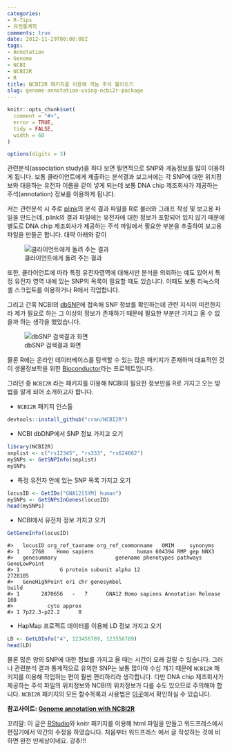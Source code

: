 ```yaml
---
categories:
- R-Tips
- 유전통계학
comments: true
date: 2012-11-29T00:00:00Z
tags:
- Annotation
- Genome
- NCBI
- NCBI2R
- R
title: NCBI2R 패키지를 이용해 게놈 주석 불러오기
slug: genome-annotation-using-ncbi2r-package
---
```


```r
knitr::opts_chunk$set(
  comment = "#>",
  error = TRUE,
  tidy = FALSE,
  width = 60
)

options(digits = 3)
```

관련분석(association study)을 하다 보면 필연적으로 SNP와 게놈정보를 많이 이용하게 됩니다. 보통 클라이언트에게 제출하는 분석결과 보고서에는 각 SNP에 대한 위치정보와 대응하는 유전자 이름을 같이 넣게 되는데 보통 DNA chip 제조회사가 제공하는 주석(annotation) 정보를 이용하게 됩니다.

저는 관련분석 시 주로 [plink][1]의 분석 결과 파일을 R로 불러와 그래프 작성 및 보고용 파일을 만드는데, plink의 결과 파일에는 유전자에 대한 정보가 포함되어 있지 않기 때문에 별도로 DNA chip 제조회사가 제공하는 주석 파일에서 필요한 부분을 추출하여 보고용 파일을 만들곤 합니다. 대략 아래와 같이

![클라이언트에게 돌려 주는 결과][2] 

또한, 클라이언트에 따라 특정 유전자영역에 대해서만 분석을 의뢰하는 예도 있어서 특정 유전자 영역 내에 있는 SNP의 목록이 필요할 때도 있습니다. 이때도 보통 리눅스의 셸 스크립트를 이용하거나 R에서 작업합니다. 

그리고 간혹 NCBI의 [dbSNP][3]에 접속해 SNP 정보를 확인하는데 관련 지식이 미천한지라 제가 필요로 하는 그 이상의 정보가 존재하기 때문에 필요한 부분만 가지고 올 수 없을까 하는 생각을 했었습니다. 

![dbSNP 검색결과 화면][4]

물론 R에는 온라인 데이터베이스를 탐색할 수 있는 많은 패키지가 존재하며 대표적인 것이 생물정보학을 위한 [Bioconductor][5]라는 프로젝트입니다. 

그러던 중 `NCBI2R` 라는 패키지를 이용해 NCBI의 필요한 정보만을 R로 가지고 오는 방법을 알게 되어 소개하고자 합니다. 

*   `NCBI2R` 패키지 인스톨 
```r
devtools::install_github("cran/NCBI2R")
```

*   NCBI dbDNP에서 SNP 정보 가지고 오기
```r
library(NCBI2R)
snplist <- c("rs12345", "rs333", "rs624662")
mySNPs <- GetSNPInfo(snplist)
mySNPs
```


*   특정 유전자 안에 있는 SNP 목록 가지고 오기
```r
locusID <- GetIDs("GNA12[SYM] human")
mySNPs <- GetSNPsInGenes(locusID)
head(mySNPs)
```


*   NCBI에서 유전자 정보 가지고 오기

```r
GetGeneInfo(locusID)
```

```
#>   locusID org_ref_taxname org_ref_commonname   OMIM     synonyms
#> 1    2768    Homo sapiens              human 604394 RMP gep NNX3
#>   genesummary                   genename phenotypes pathways GeneLowPoint
#> 1             G protein subunit alpha 12                          2728105
#>   GeneHighPoint ori chr genesymbol                               build
#> 1       2870656   -   7      GNA12 Homo sapiens Annotation Release 108
#>           cyto approx
#> 1 7p22.3-p22.2      0
```

*   HapMap 프로젝트 데이터를 이용해 LD 정보 가지고 오기

```r
LD <- GetLDInfo("4", 123456789, 123556789)
head(LD)
```

물론 많은 양의 SNP에 대한 정보를 가지고 올 때는 시간이 오래 걸릴 수 있습니다. 그러나 관련분석 결과 통계적으로 유의한 SNP는 보통 많아야 수십 개기 때문에 `NCBI2R` 패키지를 이용해 작업하는 편이 훨씬 편리하리라 생각합니다. 다만 DNA chip 제조회사가 제공하는 주석 파일의 위치정보와 NCBI의 위치정보가 다를 수도 있으므로 주의해야 합니다. `NCBI2R` 패키지의 모든 함수목록과 사용법은 [이곳][6]에서 확인하실 수 있습니다. 

**참고사이트: [Genome annotation with NCBI2R][7]**

꼬리말: 이 글은 [RStudio][8]와 knitr 패키지를 이용해 html 파일을 만들고 워드프레스에서 편집기에서 약간의 수정을 하였습니다. 처음부터 워드프레스 에서 글 작성하는 것에 비하면 완전 딴세상이네요. 강추!!!

 [1]: http://pngu.mgh.harvard.edu/%7Epurcell/plink/
 [2]: https://lh3.googleusercontent.com/-monEPlIDXAQ/ULcOTwzCuXI/AAAAAAAACIw/PNA54FutabQ/s512/report.png
 [3]: http://www.ncbi.nlm.nih.gov/projects/SNP/
 [4]: https://lh5.googleusercontent.com/-ReI2cx_SJzw/ULdd4-gKYLI/AAAAAAAACKI/7X_G8_gPWjk/s550/dbSNP-2.png
 [5]: http://bioconductor.org
 [6]: http://cran.r-project.org/web/packages/NCBI2R/index.html
 [7]: http://www.milanor.net/blog/?p=501
 [8]: http://www.rstudio.org